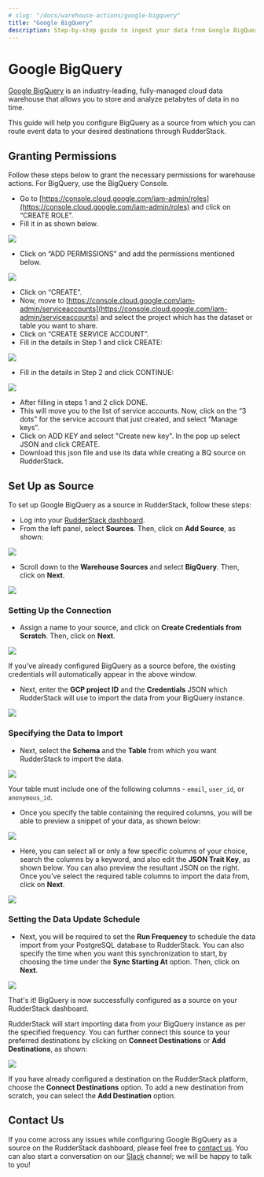```yaml
---
# slug: "/docs/warehouse-actions/google-bigquery"
title: "Google BigQuery"
description: Step-by-step guide to ingest your data from Google BigQuery into RudderStack.
---
```


# Google BigQuery

[Google BigQuery](https://cloud.google.com/bigquery) is an industry-leading, fully-managed cloud data warehouse that allows you to store and analyze petabytes of data in no time.

This guide will help you configure BigQuery as a source from which you can route event data to your desired destinations through RudderStack.

## Granting Permissions

Follow these steps below to grant the necessary permissions for warehouse actions. For BigQuery, use the BigQuery Console.

- Go to [https://console.cloud.google.com/iam-admin/roles](https://console.cloud.google.com/iam-admin/roles) and click on “CREATE ROLE”.
- Fill it in as shown below.

<img src="../../images/assets/image1.png" />

- Click on “ADD PERMISSIONS” and add the permissions mentioned below.

<img src="../../images/assets/image3.png" />

- Click on “CREATE”.
- Now, move to [https://console.cloud.google.com/iam-admin/serviceaccounts](https://console.cloud.google.com/iam-admin/serviceaccounts) and select the project which has the dataset or table you want to share.
- Click on “CREATE SERVICE ACCOUNT”.
- Fill in the details in Step 1 and click CREATE:

<img src="../../images/assets/image2.png" />

- Fill in the details in Step 2 and click CONTINUE:

<img src="../../images/assets/image4.png" />

- After filling in steps 1 and 2 click DONE.
- This will move you to the list of service accounts. Now, click on the “3 dots” for the service account that just created, and select “Manage keys”.
- Click on ADD KEY and select "Create new key". In the pop up select JSON and click CREATE.
- Download this json file and use its data while creating a BQ source on RudderStack.

## Set Up as Source

To set up Google BigQuery as a source in RudderStack, follow these steps:

- Log into your [RudderStack dashboard](https://app.rudderlabs.com/signup?type=freetrial).
- From the left panel, select **Sources**. Then, click on **Add Source**, as shown:

<img src="../../images/assets/image (97) (1) (1) (2) (2) (2) (2) (2) (2) (2) (2) (2) (2) (2) (3) (5).png" />

- Scroll down to the **Warehouse Sources** and select **BigQuery**. Then, click on **Next**.

<img src="../../images/assets/screen-shot-2021-01-05-at-2.03.31-pm.png" />

### Setting Up the Connection

- Assign a name to your source, and click on **Create Credentials from Scratch**. Then, click on **Next**.

<img src="../../images/assets/screen-shot-2021-01-05-at-2.05.48-pm.png" />

<div class="successBlock">

  If you've already configured BigQuery as a source before, the existing
  credentials will automatically appear in the above window.
</div>

- Next, enter the **GCP project ID** and the **Credentials** JSON which RudderStack will use to import the data from your BigQuery instance.

<img src="../../images/assets/screen-shot-2021-01-05-at-2.07.29-pm.png" />

### Specifying the Data to Import

- Next, select the **Schema** and the **Table** from which you want RudderStack to import the data.

<img src="../../images/assets/screen-shot-2021-01-05-at-5.18.59-pm.png" />

<div class="warningBlock">

Your table must include one of the following columns - <code class="inline-code">email</code>, <code class="inline-code">user_id</code>, or <code class="inline-code">anonymous_id</code>.

</div>

- Once you specify the table containing the required columns, you will be able to preview a snippet of your data, as shown below:

<img src="../../images/assets/screen-shot-2021-01-05-at-3.21.38-pm.png" />

- Here, you can select all or only a few specific columns of your choice, search the columns by a keyword, and also edit the **JSON Trait Key**, as shown below. You can also preview the resultant JSON on the right. Once you've select the required table columns to import the data from, click on **Next**.

<img src="../../images/assets/screen-shot-2021-01-05-at-3.22.09-pm.png" />

### Setting the Data Update Schedule

- Next, you will be required to set the **Run Frequency** to schedule the data import from your PostgreSQL database to RudderStack. You can also specify the time when you want this synchronization to start, by choosing the time under the **Sync Starting At** option. Then, click on **Next**.

<img src="../../images/assets/screen-shot-2021-01-05-at-5.19.23-pm.png" />

That's it! BigQuery is now successfully configured as a source on your RudderStack dashboard.

RudderStack will start importing data from your BigQuery instance as per the specified frequency. You can further connect this source to your preferred destinations by clicking on **Connect Destinations** or **Add Destinations**, as shown:

<img src="../../images/assets/screen-shot-2021-01-06-at-2.55.24-pm (1).png" />

<div class="infoBlock">

If you have already configured a destination on the RudderStack platform, choose the <strong>Connect Destinations</strong> option. To add a new destination from scratch, you can select the <strong>Add Destination</strong> option.

</div>

## Contact Us

If you come across any issues while configuring Google BigQuery as a source on the RudderStack dashboard, please feel free to [contact us](mailto:%20docs@rudderstack.com). You can also start a conversation on our [Slack](https://rudderstack.com/join-rudderstack-slack-community) channel; we will be happy to talk to you!
